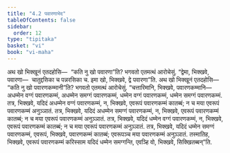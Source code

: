 ```yaml
---
title: "4.2 पवारणाभेद"
tableOfContents: false
sidebar:
  order: 12
type: "tipitaka"
basket: "vi"
book: "vi-maha"
---
```



<DynamicBreadcrumb />

<Division number="212" book="vi-maha">

<Paragraph number="963" book="vi-maha">
अथ खो भिक्खूनं एतदहोसि—  “कति नु खो पवारणा”ति? भगवतो एतमत्थं आरोचेसुं. “द्वेमा, भिक्खवे, पवारणा—  चातुद्दसिका च पन्नरसिका च. इमा खो, भिक्खवे, द्वे पवारणा”ति.
</Paragraph>

<Paragraph number="964" book="vi-maha">
अथ खो भिक्खूनं एतदहोसि—  “कति नु खो पवारणकम्मानी”ति? भगवतो एतमत्थं आरोचेसुं. “चत्तारिमानि, भिक्खवे, पवारणकम्मानि—  अधम्मेन वग्गं पवारणकम्मं, अधम्मेन समग्गं पवारणकम्मं, धम्मेन वग्गं पवारणकम्मं, धम्मेन समग्गं पवारणकम्मं. तत्र, भिक्खवे, यदिदं अधम्मेन वग्गं पवारणकम्मं, न, भिक्खवे, एवरूपं पवारणकम्मं कातब्बं; न च मया एवरूपं पवारणकम्मं अनुञ्ञातं. तत्र, भिक्खवे, यदिदं अधम्मेन समग्गं पवारणकम्मं, न, भिक्खवे, एवरूपं पवारणकम्मं कातब्बं; न च मया एवरूपं पवारणकम्मं अनुञ्ञातं. तत्र, भिक्खवे, यदिदं धम्मेन वग्गं पवारणकम्मं, न, भिक्खवे, एवरूपं पवारणकम्मं कातब्बं; न च मया एवरूपं पवारणकम्मं अनुञ्ञातं. तत्र, भिक्खवे, यदिदं धम्मेन समग्गं पवारणकम्मं, एवरूपं, भिक्खवे, पवारणकम्मं कातब्बं; एवरूपञ्च मया पवारणकम्मं अनुञ्ञातं. तस्मातिह, भिक्खवे, एवरूपं पवारणकम्मं करिस्साम यदिदं धम्मेन समग्गन्ति, एवञ्हि वो, भिक्खवे, सिक्खितब्बन्”ति.
</Paragraph>
</Division>